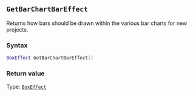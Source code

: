 ::: {.minipage data-latex="{\textwidth}"}
## `GetBarChartBarEffect`

Returns how bars should be drawn within the various bar charts\index{graphs!bar charts} for new projects.

### Syntax {-}

``` .lua
BoxEffect GetBarChartBarEffect()
```

### Return value {-}

Type: [`BoxEffect`](#boxeffect)
:::
